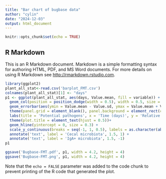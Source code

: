```yaml
---
title: "Bar chart of bugbase data"
author: "cylin"
date: "2024-12-03"
output: html_document
---
```


```r
knitr::opts_chunk$set(echo = TRUE)
```

## R Markdown

This is an R Markdown document. Markdown is a simple formatting syntax for authoring HTML, PDF, and MS Word documents. For more details on using R Markdown see <http://rmarkdown.rstudio.com>.

```r
library(ggplot2)
plant_all_stat<-read.csv('barplot_FMT.csv')
colnames(plant_all_stat)[1] <- "days"
p1 <- ggplot(plant_all_stat, aes(days, Value.mean, fill = variable)) +
  geom_col(position = position_dodge(width = 0.5), width = 0.5, size = 0.3, colour = 'black') +
  geom_errorbar(aes(ymin = Value.mean - Value.sd, ymax = Value.mean + Value.sd), width = 0.3, size = 0.3, position = position_dodge(0.5)) +
  theme(panel.grid = element_blank(), panel.background = element_rect(color = 'black', fill = 'transparent'), legend.title = element_blank()) +
  labs(title = 'Potential pathogens', x = 'Time (days)', y = 'Relative abundance (%)') +
  theme(plot.title = element_text(hjust = 0.5))+
  geom_hline(yintercept = 0, size = 0.3) +
  scale_y_continuous(breaks = seq(-1, 1, 0.5), labels = as.character(abs(seq(-1, 1, 0.5))), limits = c(-1, 1)) +
  annotate('text', label = 'Cecal microbiota', 1.5, 1) +
  annotate('text', label = 'IgA+ microbiota', 1.5, -1)
p1

ggsave('Bugbase-FMT.pdf', p1, width = 4.2, height = 4)
ggsave('Bugbase-FMT.png', p1, width = 4.2, height = 4)
```



Note that the `echo = FALSE` parameter was added to the code chunk to prevent printing of the R code that generated the plot.
